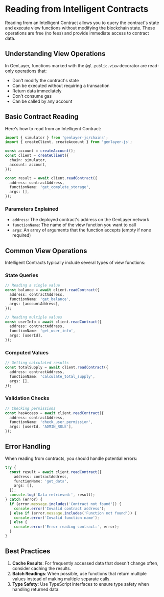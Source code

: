 # Reading from Intelligent Contracts

Reading from an Intelligent Contract allows you to query the contract's state and execute view functions without modifying the blockchain state. These operations are free (no fees) and provide immediate access to contract data.

## Understanding View Operations

In GenLayer, functions marked with the `@gl.public.view` decorator are read-only operations that:
- Don't modify the contract's state
- Can be executed without requiring a transaction
- Return data immediately
- Don't consume gas
- Can be called by any account

## Basic Contract Reading

Here's how to read from an Intelligent Contract:

```typescript
import { simulator } from 'genlayer-js/chains';
import { createClient, createAccount } from 'genlayer-js';

const account = createAccount();
const client = createClient({
  chain: simulator,
  account: account,
});

const result = await client.readContract({
  address: contractAddress,
  functionName: 'get_complete_storage',
  args: [],
});
```

### Parameters Explained

- `address`: The deployed contract's address on the GenLayer network
- `functionName`: The name of the view function you want to call
- `args`: An array of arguments that the function accepts (empty if none required)

## Common View Operations

Intelligent Contracts typically include several types of view functions:

### State Queries
```typescript
// Reading a single value
const balance = await client.readContract({
  address: contractAddress,
  functionName: 'get_balance',
  args: [accountAddress],
});

// Reading multiple values
const userInfo = await client.readContract({
  address: contractAddress,
  functionName: 'get_user_info',
  args: [userId],
});
```

### Computed Values
```typescript
// Getting calculated results
const totalSupply = await client.readContract({
  address: contractAddress,
  functionName: 'calculate_total_supply',
  args: [],
});
```

### Validation Checks
```typescript
// Checking permissions
const hasAccess = await client.readContract({
  address: contractAddress,
  functionName: 'check_user_permission',
  args: [userId, 'ADMIN_ROLE'],
});
```

## Error Handling

When reading from contracts, you should handle potential errors:

```typescript
try {
  const result = await client.readContract({
    address: contractAddress,
    functionName: 'get_data',
    args: [],
  });
  console.log('Data retrieved:', result);
} catch (error) {
  if (error.message.includes('Contract not found')) {
    console.error('Invalid contract address');
  } else if (error.message.includes('Function not found')) {
    console.error('Invalid function name');
  } else {
    console.error('Error reading contract:', error);
  }
}
```

## Best Practices

1. **Cache Results**: For frequently accessed data that doesn't change often, consider caching the results.
2. **Batch Readings**: When possible, use functions that return multiple values instead of making multiple separate calls.
3. **Type Safety**: Use TypeScript interfaces to ensure type safety when handling returned data:
